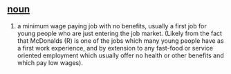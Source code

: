 == [[noun]] ==
# a minimum wage paying job with no benefits, usually a first job for young people who are just entering the job market. (Likely from the fact that McDonalds (R) is one of the jobs which many young people have as a first work experience, and by extension to any fast-food or service oriented employment which usually offer no health or other benefits and which pay low wages).